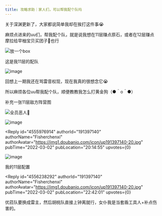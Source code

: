 ```yaml
---
title: 攻略求助｜家人们，可以帮我配个队吗
---
```



<Forum groupName="原神" groupUrl="https://www.douban.com/group/genshin/" archivedAt="2025-05-16T16:43:39.869Z">
  <Post
    id="261361177"
    title="攻略求助｜家人们，可以帮我配个队吗"
    url="https://www.douban.com/group/topic/261361177/?_spm_id=MjM4NTY3ODEw"
    pubTime="2022-03-02"
    highlightUserId="191397140"
  >
关于深渊更新了，大家都说简单我却在挨打这件事😭

麻烦点进来的uu们，帮我配个队，就是说我想在11层赚点原石，或者在12层赚点摩拉给早柚宝贝买团子🍡也行

![放一个box](https://img1.doubanio.com/view/group_topic/l/public/p532142398.webp)

这是我11层的配队

![image](https://img3.doubanio.com/view/group_topic/l/public/p532142377.webp)

回想上一期我还在骂雷音权现，现在我真的很想念它😭

所以麻烦各位uu帮我配个队，顺便教教我怎么打黄金狗（●＾o＾●）

补充一张11层敌方阵营图

![全员恶人👿](https://img1.doubanio.com/view/group_topic/l/public/p532145290.webp)

![image](https://img1.doubanio.com/view/group_topic/l/public/p532142380.webp)

<Reply
  id="4555976914"
  authorId="191397140"
  authorName="Fisherchenxi"
  authorAvatar="https://img1.doubanio.com/icon/up191397140-20.jpg"
  pubTime="2022-03-02"
  pubLocation="20:14:55"
  upvotes={0}
>
![image](https://img9.doubanio.com/view/richtext/large/public/p313712426.jpg)

我的11层配置
</Reply>

<Reply
  id="4556238292"
  authorId="191397140"
  authorName="Fisherchenxi"
  authorAvatar="https://img1.doubanio.com/icon/up191397140-20.jpg"
  pubTime="2022-03-02"
  pubLocation="22:42:01"
  upvotes={0}
>
优菈队要换成雷主，然后胡桃队直接上钟离就行，女仆我是当套盾工具人+补点伤害的。
</Reply>
  </Post>
</Forum>
